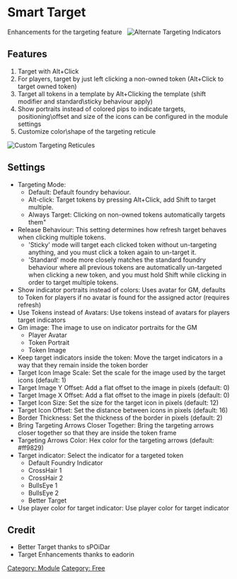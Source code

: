 
# Smart Target

Enhancements for the targeting feature   ![Alternate Targeting
Indicators](Stpips.png 'Alternate Targeting Indicators')

## Features

1. Target with Alt+Click
2. For players, target by just left clicking a non-owned token
    (Alt+Click to target owned token)
3. Target all tokens in a template by Alt+Clicking the template (shift
    modifier and standard\\sticky behaviour apply)
4. Show portraits instead of colored pips to indicate targets,
    positioning\\offset and size of the icons can be configured in the
    module settings
5. Customize color\\shape of the targeting reticule

![Custom Targeting Reticules](Streticules.png 'Custom Targeting Reticules')

## Settings

- Targeting Mode:
  - Default: Default foundry behaviour.
  - Alt-click: Target tokens by pressing Alt+Click, add Shift to
    target multiple.
  - Always Target: Clicking on non-owned tokens automatically
    targets them"
- Release Behaviour: This setting determines how refresh target
  behaves when clicking multiple tokens.
  - 'Sticky' mode will target each clicked token without
    un-targeting anything, and you must click a token again to
    un-target it.
  - 'Standard' mode more closely matches the standard foundry
    behaviour where all previous tokens are automatically
    un-targeted when clicking a new token, and you must hold Shift
    while clicking in order to target multiple tokens.
- Show indicator portraits instead of colors: Uses avatar for GM,
  defaults to Token for players if no avatar is found for the assigned
  actor (requires refresh)
- Use Tokens instead of Avatars: Use tokens instead of avatars for
  players target indicators
- Gm image: The image to use on indicator portraits for the GM
  - Player Avatar
  - Token Portrait
  - Token Image
- Keep target indicators inside the token: Move the target indicators
  in a way that they remain inside the token border
- Target Icon Image Scale: Set the scale for the image used by the
  target icons (default: 1)
- Target Image Y Offset: Add a flat offset to the image in pixels
  (default: 0)
- Target Image X Offset: Add a flat offset to the image in pixels
  (default: 0)
- Target Icon Size: Set the size for the target icon in pixels
  (default: 12)
- Target Icon Offset: Set the distance between icons in pixels
  (default: 16)
- Border Thickness: Set the thickness of the border in pixels
  (default: 2)
- Bring Targeting Arrows Closer Together: Bring the targeting arrows
  closer together so that they are inside the token frame
- Targeting Arrows Color: Hex color for the targeting arrows (default:
  \#ff9829)
- Target indicator: Select the indicator for a targeted token
  - Default Foundry Indicator
  - CrossHair 1
  - CrossHair 2
  - BullsEye 1
  - BullsEye 2
  - Better Target
- Use player color for target indicator: Use player color for target
  indicator

## Credit

- Better Target thanks to sPOiDar
- Target Enhancements thanks to eadorin

[Category: Module](Category:_Module 'wikilink') [Category:
Free](Category:_Free 'wikilink')
